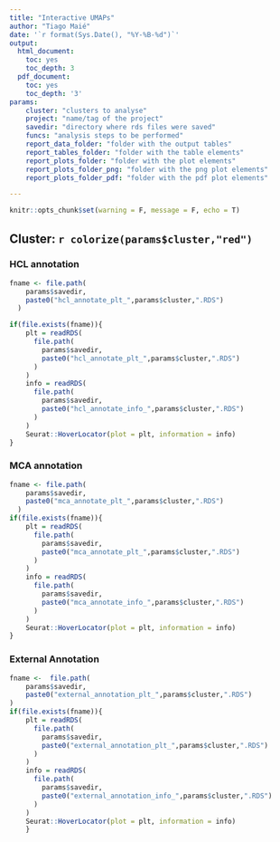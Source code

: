 ```yaml
---
title: "Interactive UMAPs"
author: "Tiago Maié"
date: '`r format(Sys.Date(), "%Y-%B-%d")`'
output:
  html_document:
    toc: yes
    toc_depth: 3
  pdf_document:
    toc: yes
    toc_depth: '3'
params:
    cluster: "clusters to analyse"
    project: "name/tag of the project"
    savedir: "directory where rds files were saved"
    funcs: "analysis steps to be performed"
    report_data_folder: "folder with the output tables"
    report_tables_folder: "folder with the table elements"
    report_plots_folder: "folder with the plot elements"
    report_plots_folder_png: "folder with the png plot elements"
    report_plots_folder_pdf: "folder with the pdf plot elements"

---
```


```r
knitr::opts_chunk$set(warning = F, message = F, echo = T)
```
## Cluster: `r colorize(params$cluster,"red")`

### HCL annotation
```r
fname <- file.path(
    params$savedir,
    paste0("hcl_annotate_plt_",params$cluster,".RDS")
  )

if(file.exists(fname)){
    plt = readRDS(
      file.path(
        params$savedir,
        paste0("hcl_annotate_plt_",params$cluster,".RDS")
      )
    )
    info = readRDS(
      file.path(
        params$savedir,
        paste0("hcl_annotate_info_",params$cluster,".RDS")
      )
    )
    Seurat::HoverLocator(plot = plt, information = info)
}
```

### MCA annotation
```r
fname <- file.path(
    params$savedir,
    paste0("mca_annotate_plt_",params$cluster,".RDS")
  )
if(file.exists(fname)){
    plt = readRDS(
      file.path(
        params$savedir,
        paste0("mca_annotate_plt_",params$cluster,".RDS")
      )
    )
    info = readRDS(
      file.path(
        params$savedir,
        paste0("mca_annotate_info_",params$cluster,".RDS")
      )
    )
    Seurat::HoverLocator(plot = plt, information = info)
}
```

### External Annotation
```r
fname <-  file.path(
    params$savedir,
    paste0("external_annotation_plt_",params$cluster,".RDS")
)
if(file.exists(fname)){
    plt = readRDS(
      file.path(
        params$savedir,
        paste0("external_annotation_plt_",params$cluster,".RDS")
      )
    )
    info = readRDS(
      file.path(
        params$savedir,
        paste0("external_annotation_info_",params$cluster,".RDS")
      )
    )
    Seurat::HoverLocator(plot = plt, information = info)
    }
```
